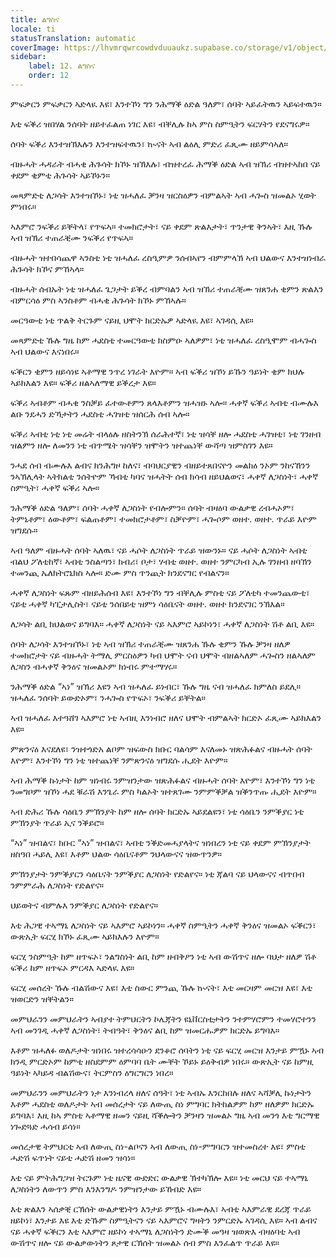```yaml
---
title: ልግስና
locale: ti
statusTranslation: automatic
coverImage: https://lhvmrqwrcowdvduuaukz.supabase.co/storage/v1/object/public/strapi-uploads/small_cover-educacion-fundamental.webp-2d51a7828a2b1309555be27f7e2a61a0.webp
sidebar:
    label: 12. ልግስና
    order: 12
---
```

ምፍቃርን ምፍቃርን ኣድላዪ እዩ፣ እንተኾነ ግን ንሕማቕ ዕድል ዓለም፣ ሰባት ኣይፈትዉን ኣይፍተዉን።

እቲ ፍቕሪ ዝበሃል ንሰባት ዘይተፈልጠ ነገር እዩ፣ ብቐሊሉ ከኣ ምስ ስምዒትን ፍርሃትን የደናግሩዎ።

ሰባት ፍቕሪ እንተዝኽእሉን እንተዝፍተዉን፣ ኲናት ኣብ ልዕሊ ምድሪ ፈጺሙ ዘይምሳኣለ።

ብዙሓት ሓዳራት ብሓቂ ሕጉሳት ክኾኑ ዝኽእሉ፣ ብዝተረፈ ሕማቕ ዕድል ኣብ ዝኽሪ ብዝተኣከበ ናይ ቀደም ቂምቲ ሕጉሳት ኣይኾኑን።

መጻምድቲ ለጋሳት እንተዝኾኑ፣ ነቲ ዝሓለፈ ቓንዛ ዝርስዕዎን ብምልኣት ኣብ ሓጐስ ዝመልኦ ሂወት ምነበሩ።

ኣእምሮ ንፍቕሪ ይቐትላ፣ የጥፍኣ። ተመክሮታት፣ ናይ ቀደም ጽልእታት፣ ጥንታዊ ቅንኣት፣ እዚ ኹሉ ኣብ ዝኽሪ ተጠራቒሙ ንፍቕሪ የጥፍኣ።

ብዙሓት ዝተበሳጨዋ ኣንስቲ ነቲ ዝሓለፈ ረስዒምዎ ንሰብኣየን ብምምላኽ ኣብ ህልውና እንተዝነብራ ሕጉሳት ክኾና ምኸኣላ።

ብዙሓት ሰብኡት ነቲ ዝሓለፈ ጌጋታት ይቕረ ብምባልን ኣብ ዝኽሪ ተጠራቒሙ ዝጸንሐ ቂምን ጽልእን ብምርሳዕ ምስ ኣንስቶም ብሓቂ ሕጉሳት ክኾኑ ምኸኣሉ።

መርዓውቲ ነቲ ጥልቅ ትርጉም ናይዚ ህሞት ክርድኡዎ ኣድላዪ እዩ፣ ኣገዳሲ እዩ።

መጻምድቲ ኹሉ ግዜ ከም ሓደስቲ ተመርዓውቲ ክስምዑ ኣለዎም፣ ነቲ ዝሓለፈ ረስዒሞም ብሓጐስ ኣብ ህልውና እናነበሩ።

ፍቕርን ቂምን ዘይሳነዩ ኣቶማዊ ንጥረ ነገራት እዮም። ኣብ ፍቕሪ ዝኾነ ይኹን ዓይነት ቂም ክህሉ ኣይክእልን እዩ። ፍቕሪ ዘልኣለማዊ ይቕረታ እዩ።

ፍቕሪ ኣብቶም ብሓቂ ንስቓይ ፈተውቶምን ጸላእቶምን ዝሓዝኑ ኣሎ። ሓቀኛ ፍቕሪ ኣብቲ ብሙሉእ ልቡ ንደሓን ድኻታትን ሓደስቲ ሓገዝቲ ዝሰርሕ ሰብ ኣሎ።

ፍቕሪ ኣብቲ ነቲ ነቲ መሬት ብላዕሉ ዘስትንኽ ሰራሕተኛ፣ ነቲ ዝሳቐ ዘሎ ሓደስቲ ሓገዝቲ፣ ነቲ ገንዘብ ዝልምን ዘሎ ለመንን ነቲ ብጥሜት ዝሳቐን ዝሞትን ዝተጨነቐ ውሻጣ ዝምስገን እዩ።

ንሓደ ሰብ ብሙሉእ ልብና ክንሕግዞ ከለና፣ ብባህርያዊን ብዘይተጸበናዮን መልክዕ ንኦም ንከናኸንን ንኣኽሊላት ኣትክልቲ ንሰትዮም ኻብቲ ካባና ዝሓትት ሰብ ክሳብ ዘይህልወና፣ ሓቀኛ ለጋስነት፣ ሓቀኛ ስምዒት፣ ሓቀኛ ፍቕሪ ኣሎ።

ንሕማቕ ዕድል ዓለም፣ ሰባት ሓቀኛ ለጋስነት የብሎምን። ሰባት ብዛዕባ ውልቃዊ ረብሓኦም፣ ትምኒቶም፣ ዕውቶም፣ ፍልጠቶም፣ ተመክሮታቶም፣ ስቓዮም፣ ሓጐሶም ወዘተ. ወዘተ. ጥራይ እዮም ዝግደሱ።

ኣብ ዓለም ብዙሓት ሰባት ኣለዉ፣ ናይ ሓሶት ለጋስነት ጥራይ ዝውንኑ። ናይ ሓሶት ለጋስነት ኣብቲ ብልህ ፖለቲከኛ፣ ኣብቲ ንስልጣን፣ ክብሪ፣ ቦታ፣ ሃብቲ ወዘተ. ወዘተ ንምርካብ ኢሉ ገንዘብ ዘባኽን ተመንጪ ኤለክትሮኒክስ ኣሎ። ድሙ ምስ ጥንጪት ክንደናግር የብልናን።

ሓቀኛ ለጋስነት ፍጹም ብዘይሕሰብ እዩ፣ እንተኾነ ግን ብቐሊሉ ምስቲ ናይ ፖለቲካ ተመንጨውቲ፣ ናይቲ ሓቀኛ ካፒታሊስት፣ ናይቲ ንሰበይቲ ዝምነ ሳዕቤናት ወዘተ. ወዘተ ክንደናገር ንኽእል።

ለጋሳት ልቢ ክህልወና ይግባእ። ሓቀኛ ለጋስነት ናይ ኣእምሮ ኣይኮነን፣ ሓቀኛ ለጋስነት ሽቶ ልቢ እዩ።

ሰባት ለጋሳት እንተዝኾኑ፣ ነቲ ኣብ ዝኽሪ ተጠራቒሙ ዝጸንሐ ኹሉ ቂምን ኹሉ ቓንዛ ዘለዎ ተመክሮታት ናይ ብዙሓት ትማሊ ምርስዕዎን ካብ ህሞት ናብ ህሞት ብዘልኣለም ሓጐስን ዘልኣለም ለጋስን ብሓቀኛ ቅንዕና ዝመልኦም ክነብሩ ምተማሃሩ።

ንሕማቕ ዕድል “ኣነ” ዝኽሪ እዩን ኣብ ዝሓለፈ ይነብር፣ ኹሉ ግዜ ናብ ዝሓለፈ ክምለስ ይደሊ። ዝሓለፈ ንሰባት ይውድኦም፣ ንሓጐስ የጥፍኦ፣ ንፍቕሪ ይቐትል።

ኣብ ዝሓለፈ እተዓሸገ ኣእምሮ ነቲ ኣብዚ እንነብሮ ዘለና ህሞት ብምልኣት ክርድኦ ፈጺሙ ኣይክእልን እዩ።

ምጽንናዕ እናደለዩ፣ ንዝተጎድአ ልቦም ዝፍውስ ክቡር ባልሳም እናለመኑ ዝጽሕፉልና ብዙሓት ሰባት እዮም፣ እንተኾነ ግን ነቲ ዝተጨነቐ ንምጽንናዕ ዝግደሱ ሒደት እዮም።

ኣብ ሕማቕ ኩነታት ከም ዝነብሩ ንምዝንታው ዝጽሕፉልና ብዙሓት ሰባት እዮም፣ እንተኾነ ግን ነቲ ንመግቦም ዝኾነ ሓደ ቑራሽ እንጌራ ምስ ካልኦት ዝተጸገሙ ንምምቕቓል ዝቕንጥጡ ሒደት እዮም።

ኣብ ድሕሪ ኹሉ ሳዕቤን ምኽንያት ከም ዘሎ ሰባት ክርድኡ ኣይደልዩን፣ ነቲ ሳዕቤን ንምቕያር ነቲ ምኽንያት ጥራይ ኢና ንቕይሮ።

“ኣነ” ዝብልና፣ ክቡር “ኣነ” ዝብልና፣ ኣብቲ ንቕድመሓያላትና ዝነበረን ነቲ ናይ ቀደም ምኽንያታት ዘስዓበ ሓይሊ እዩ፣ እቶም ህልው ሳዕቤናቶም ንህላውናና ዝውጥንዎ።

ምኽንያታት ንምቕያርን ሳዕቤናት ንምቕያር ለጋስነት የድልየና። ነቲ ጃልባ ናይ ህላውናና ብጥበብ ንምምራሕ ለጋስነት የድልየና።

ህይወትና ብምሉእ ንምቕያር ለጋስነት የድልየና።

እቲ ሕጋዊ ተኣማኒ ለጋስነት ናይ ኣእምሮ ኣይኮነን። ሓቀኛ ስምዒትን ሓቀኛ ቅንዕና ዝመልኦ ፍቕርን፣ ውጽኢት ፍርሂ ክኾኑ ፈጺሙ ኣይክእሉን እዮም።

ፍርሂ ንስምዒት ከም ዘጥፍኦ፣ ንልግስነት ልቢ ከም ዘብቅዖን ነቲ ኣብ ውሽጥና ዘሎ ባህታ ዘለዎ ሽቶ ፍቕሪ ከም ዘጥፍኦ ምርዳእ ኣድላዪ እዩ።

ፍርሂ መሰረት ኹሉ ብልሽውና እዩ፣ እቲ ስውር ምንጪ ኹሉ ኲናት፣ እቲ መርዛም መርዝ እዩ፣ እቲ ዝወርድን ዝቐትልን።

መምህራንን መምህራትን ኣብያተ ትምህርትን ኮሌጃትን ዩኒቨርስቲታትን ንተምሃሮምን ተመሃሮተንን ኣብ መንገዲ ሓቀኛ ለጋስነት፣ ትብዓት፣ ቅንዕና ልቢ ከም ዝመርሑዎም ክርድኡ ይግባእ።

እቶም ዝሓለፉ ወለዶታት ዝነበሩ ዝተረሳሳዑን ደንቆሮ ሰባትን ነቲ ናይ ፍርሂ መርዝ እንታይ ምዃኑ ኣብ ክንዲ ምርድኦም ከምቲ ዘስደምም ዕምባባ ቤት ሙቐት ኾይኑ ይዕቅብዎ ነበሩ። ውጽኢት ናይ ከምዚ ዓይነት ኣካይዳ ብልሽውና፣ ትርምስን ዕግርግርን ነበረ።

መምህራንን መምህራትን ነታ እንነብረላ ዘለና ሰዓት፣ ነቲ ኣብኡ እንርከበሉ ዘለና ኣሻቓሊ ኩነታትን እቶም ሓደስቲ ወለዶታት ኣብ መሰረታት ናይ ለውጢ ስነ ምግባር ክትከልዎም ከም ዘለዎም ክርድኡ ይግባእ፣ እዚ ከኣ ምስቲ ኣቶማዊ ዘመን ናይዚ ሻቕሎትን ቓንዛን ዝመልኦ ግዜ ኣብ መንጎ እቲ ግርማዊ ነጐድጓድ ሓሳብ ይሳነ።

መሰረታዊ ትምህርቲ ኣብ ለውጢ ስነ-ልቦናን ኣብ ለውጢ ስነ-ምግባርን ዝተመስረተ እዩ፣ ምስቲ ሓድሽ ፍጥነት ናይቲ ሓድሽ ዘመን ዝሳነ።

እቲ ናይ ምትሕግጋዝ ትርጉም ነቲ ዜናዊ ውድድር ውልቃዊ ኽተካኽሎ እዩ። ነቲ መርህ ናይ ተኣማኒ ለጋስነትን ለውጥን ምስ እንእንግዶ ንምዝንታው ይኸብድ እዩ።

እቲ ጽልእን ኣሰቃቒ ርኽሰት ውልቃዊነትን እንታይ ምዃኑ ብሙሉእ፣ ኣብቲ ኣእምራዊ ደረጃ ጥራይ ዘይኮነ፣ እንታይ እዩ እቲ ድኹም ስምዒትናን ናይ ኣእምሮና ግዛትን ንምርድኡ ኣገዳሲ እዩ። ኣብ ልብና ናይ ሓቀኛ ፍቕርን እቲ ኣእምሮ ዘይኮነ ተኣማኒ ለጋስነትን ድሙቕ መዓዛ ዝወጽእ ብዛዕባቲ ኣብ ውሽጥና ዘሎ ናይ ውልቃውነትን ጾታዊ ርኽሰት ዝመልኦ ሰብ ምስ እንፈልጥ ጥራይ እዩ።

